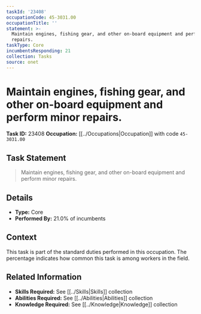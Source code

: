 ```yaml
---
taskId: '23408'
occupationCode: 45-3031.00
occupationTitle: ''
statement: >-
  Maintain engines, fishing gear, and other on-board equipment and perform minor
  repairs.
taskType: Core
incumbentsResponding: 21
collection: Tasks
source: onet
---
```

# Maintain engines, fishing gear, and other on-board equipment and perform minor repairs.

**Task ID:** 23408
**Occupation:** [[../Occupations|Occupation]] with code `45-3031.00`

## Task Statement

> Maintain engines, fishing gear, and other on-board equipment and perform minor repairs.

## Details

- **Type:** Core
- **Performed By:** 21.0% of incumbents

## Context

This task is part of the standard duties performed in this occupation. The percentage indicates how common this task is among workers in the field.

## Related Information

- **Skills Required:** See [[../Skills|Skills]] collection
- **Abilities Required:** See [[../Abilities|Abilities]] collection
- **Knowledge Required:** See [[../Knowledge|Knowledge]] collection
